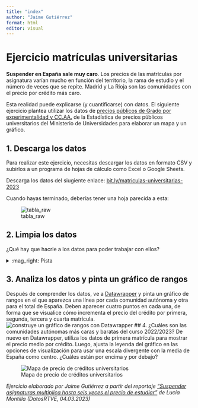 ```yaml
---
title: "index"
author: "Jaime Gutiérrez"
format: html
editor: visual
---
```


# Ejercicio matrículas universitarias

**Suspender en España sale muy caro**. Los precios de las matrículas por asignatura varían mucho en función del territorio, la rama de estudio y el número de veces que se repite. Madrid y La Rioja son las comunidades con el precio por crédito más caro.

Esta realidad puede explicarse (y cuantificarse) con datos. El siguiente ejercicio plantea utilizar los datos de [precios públicos de Grado por experimentalidad y CC.AA.](https://www.universidades.gob.es/estadistica-de-precios-publicos-universitarios/) de la Estadística de precios públicos universitarios del Ministerio de Universidades para elaborar un mapa y un gráfico.

## 1. Descarga los datos

Para realizar este ejercicio, necesitas descargar los datos en formato CSV y subirlos a un programa de hojas de cálculo como Excel o Google Sheets.

Descarga los datos del siugiente enlace: [bit.ly/matriculas-universitarias-2023](bit.ly/matriculas-universitarias-2023)

Cuando hayas terminado, deberías tener una hoja parecida a esta:

![tabla_raw](https://github.com/jaimegutierrezh/formacion/blob/main/2023_ejercicio_matriculas_universitarias/images/tabla_raw.png)

## 2. Limpia los datos

¿Qué hay que hacrle a los datos para poder trabajar con ellos?

<details>

<summary>:mag_right: Pista</summary>

-   Es mejor trabajar con los datos en vertical.<br>
    -   Revisa que los datos tengan formato numérico.

</details>

## 3. Analiza los datos y pinta un gráfico de rangos

Después de comprender los datos, ve a [Datawrapper](https://www.datawrapper.de/) y pinta un gráfico de rangos en el que aparezca una línea por cada comunidad autónoma y otra para el total de España. Deben aparecer cuatro puntos en cada una, de forma que se visualice cómo incrementa el precio del crédito por primera, segunda, tercera y cuarta matrícula. ![construye un gráfico de rangos con Datawrapper](https://github.com/jaimegutierrezh/formacion/blob/main/2023_ejercicio_matriculas_universitarias/images/grafico_rangos.png) \## 4. ¿Cuáles son las comunidades autónomas más caras y baratas del curso 2022/2023? De nuevo en Datawrapper, utiliza los datos de primera matrícula para mostrar el precio medio por crédito. Luego, ajusta la leyenda del gráfico en las opciones de visualización para usar una escala divergente con la media de España como centro. ¿Cuáles están por encima y por debajo?

![Mapa de precio de créditos universitarios](https://github.com/jaimegutierrezh/formacion/blob/main/2023_ejercicio_matriculas_universitarias/images/mapa_creditos.png)

*Ejercicio elaborado por Jaime Gutiérrez a partir del reportaje ["Suspender asignaturas multiplica hasta seis veces el precio de estudiar"](https://www.rtve.es/noticias/20230304/suspender-universidad-sale-caro/2429153.shtml) de Lucía Montilla (DatosRTVE, 04.03.2023)*

